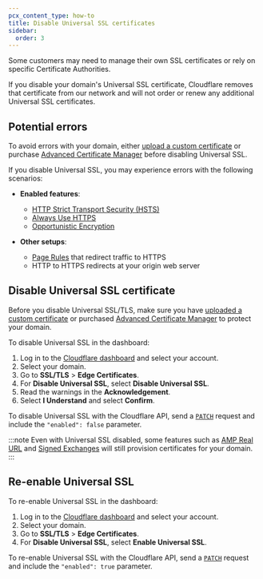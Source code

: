 ```yaml
---
pcx_content_type: how-to
title: Disable Universal SSL certificates
sidebar:
  order: 3
---
```



Some customers may need to manage their own SSL certificates or rely on specific Certificate Authorities.

If you disable your domain's Universal SSL certificate, Cloudflare removes that certificate from our network and will not order or renew any additional Universal SSL certificates.

## Potential errors

To avoid errors with your domain, either [upload a custom certificate](/ssl/edge-certificates/custom-certificates/) or purchase [Advanced Certificate Manager](/ssl/edge-certificates/advanced-certificate-manager/) before disabling Universal SSL.

If you disable Universal SSL, you may experience errors with the following scenarios:

- **Enabled features**:

  - [HTTP Strict Transport Security (HSTS)](/ssl/edge-certificates/additional-options/http-strict-transport-security/)
  - [Always Use HTTPS](/ssl/edge-certificates/additional-options/always-use-https/)
  - [Opportunistic Encryption](/ssl/edge-certificates/additional-options/opportunistic-encryption/)

- **Other setups**:

  - [Page Rules](/rules/page-rules/) that redirect traffic to HTTPS
  - HTTP to HTTPS redirects at your origin web server

## Disable Universal SSL certificate

Before you disable Universal SSL/TLS, make sure you have [uploaded a custom certificate](/ssl/edge-certificates/custom-certificates/) or purchased [Advanced Certificate Manager](/ssl/edge-certificates/advanced-certificate-manager/) to protect your domain.

<Tabs syncKey="dashPlusAPI"> <TabItem label="Dashboard">

To disable Universal SSL in the dashboard:

1. Log in to the [Cloudflare dashboard](https://dash.cloudflare.com/login) and select your account.
2. Select your domain.
3. Go to **SSL/TLS** > **Edge Certificates**.
4. For **Disable Universal SSL**, select **Disable Universal SSL**.
5. Read the warnings in the **Acknowledgement**.
6. Select **I Understand** and select **Confirm**.

</TabItem> <TabItem label="API">

To disable Universal SSL with the Cloudflare API, send a [`PATCH`](/api/operations/universal-ssl-settings-for-a-zone-edit-universal-ssl-settings) request and include the `"enabled": false` parameter.

</TabItem> </Tabs>

:::note
Even with Universal SSL disabled, some features such as [AMP Real URL](/speed/optimization/other/amp-real-url/) and [Signed Exchanges](/speed/optimization/other/signed-exchanges/) will still provision certificates for your domain.
:::

## Re-enable Universal SSL

<Tabs syncKey="dashPlusAPI"> <TabItem label="Dashboard">

To re-enable Universal SSL in the dashboard:

1. Log in to the [Cloudflare dashboard](https://dash.cloudflare.com/login) and select your account.
2. Select your domain.
3. Go to **SSL/TLS** > **Edge Certificates**.
4. For **Disable Universal SSL**, select **Enable Universal SSL**.

</TabItem> <TabItem label="API">

To re-enable Universal SSL with the Cloudflare API, send a [`PATCH`](/api/operations/universal-ssl-settings-for-a-zone-edit-universal-ssl-settings) request and include the `"enabled": true` parameter.

</TabItem> </Tabs>
